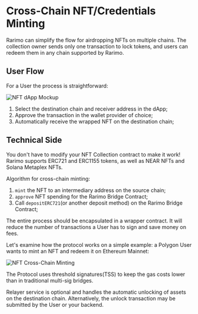 # Cross-Chain NFT/Credentials Minting

Rarimo can simplify the flow for airdropping NFTs on multiple chains. The collection owner sends only one transaction to lock tokens, and users can redeem them in any chain supported by Rarimo.

## User Flow

For a User the process is straightforward:

![NFT dApp Mockup](/img/nft-dapp-mockup.png)

1. Select the destination chain and receiver address in the dApp;
1. Approve the transaction in the wallet provider of choice;
1. Automatically receive the wrapped NFT on the destination chain;

## Technical Side

You don't have to modify your NFT Collection contract to make it work! Rarimo supports ERC721 and ERC1155 tokens, as well as NEAR NFTs and Solana Metaplex NFTs.

Algorithm for cross-chain minting:

1. `mint` the NFT to an intermediary address on the source chain;
1. `approve` NFT spending for the Rarimo Bridge Contract;
1. Call `depositERC721`(or another deposit method) on the Rarimo Bridge Contract;

The entire process should be encapsulated in a wrapper contract. It will reduce the number of transactions a User has to sign and save money on fees.

Let's examine how the protocol works on a simple example: a Polygon User wants to mint an NFT and redeem it on Ethereum Mainnet:

![NFT Cross-Chain Minting](/img/cross-chain-minting.png)

The Protocol uses threshold signatures(TSS) to keep the gas costs lower than in traditional multi-sig bridges.

Relayer service is optional and handles the automatic unlocking of assets on the destination chain. Alternatively, the unlock transaction may be submitted by the User or your backend.


